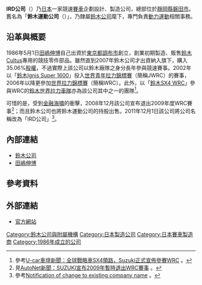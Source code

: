 {{Infobox company
| name           = IRD公司<br>株式会社アイアールディー<br>IRD Co. Ltd.
| logo           = 
| type           = 私人公司
| traded_as      = 
| company_slogan = 
| foundation     = 1986年5月1日
| predecessor    = 
| location       = {{JPN}}[[靜岡縣|靜岡縣]][[磐田市|磐田市]]
| key_people     = 董事會會長兼[[首席执行官|CEO]]：[[田嶋伸博|田嶋伸博]]
| industry       = [[賽車|賽車]]企劃、設計、製造相關業務
| products       = 競速賽車
| capital        = 3億[[日圓|日圓]]
| revenue        = 
| net_income     = 
| num_employees  = 約70人（2013年4月） 
| parent         = [[鈴木公司|鈴木公司]]
| homepage       = {{URL|http://www.ird.jpn.com/}}
}}

'''IRD公司'''（{{lang-ja|株式会社アイアールディー}}）乃[[日本|日本]]一家競速[[賽車|賽車]]企劃設計、製造公司，總部位於[[靜岡縣|靜岡縣]][[磐田市|磐田市]]。舊名為「'''鈴木運動公司'''（{{lang|ja|株式会社スズキスポーツ}}）」，乃隸屬[[鈴木公司|鈴木公司]]麾下，專門負責[[動力運動|動力運動]]相關事務。

== 沿革與概要 ==
1986年5月1日[[田嶋伸博|田嶋伸博]]自己出資於[[東京都|東京都]][[調布市|調布市]]創立，創業初期製造、販售[[鈴木Cultus|鈴木Cultus]]專用的競技零件部品。雖然直到2007年鈴木公司才出資納入旗下，購入35.06%[[股票|股權]]，不過實際上該公司以鈴木廠隊之身分長年參與競速賽事。2002年以「[[鈴木Ignis#競速賽事|鈴木Ignis Super 1600]]」投入[[世界青年拉力錦標賽|世界青年拉力錦標賽]]（簡稱JWRC）的賽事，2006年以降更參加[[世界拉力錦標賽|世界拉力錦標賽]]（簡稱WRC）。此外，以「[[鈴木SX4#競速賽事|鈴木SX4 WRC]]」參與WRC的[[鈴木世界拉力車隊|鈴木世界拉力車隊]]亦為該公司其中之一的團隊<ref>參考[http://news.u-car.com.tw/5414.html U-car車壇新聞：全球戰略車SX4領路，Suzuki正式宣佈參賽WRC] {{Wayback|url=http://news.u-car.com.tw/5414.html |date=20141208233013 }}。</ref>。

可惜的是，受到[[2007年–2008年環球金融危機|金融海嘯]]的衝擊，2008年12月該公司宣布退出2009年度WRC賽事<ref>見[http://www.autonet.com.tw/cgi-bin/view.cgi?/news/2008/12/a8120559.ti+a2+a3+a4+a5+b1+/news/2008/12/a8120559+b3+d6+c1+c2+c3+e1+e2+e3+e5+f1 AutoNet新聞：SUZUKI宣布2009年暫時退出WRC賽事] {{Wayback|url=http://www.autonet.com.tw/cgi-bin/view.cgi?%2Fnews%2F2008%2F12%2Fa8120559.ti+a2+a3+a4+a5+b1+%2Fnews%2F2008%2F12%2Fa8120559+b3+d6+c1+c2+c3+e1+e2+e3+e5+f1 |date=20160304111512 }}。</ref>；而且鈴木公司也將鈴木運動公司的持股出售。2011年12月1日該公司將公司名稱改為「IRD公司」<ref>參考{{en}}[http://www.suzukisport.com/e/index.html Notification of change to existing company name] {{Wayback|url=http://www.suzukisport.com/e/index.html |date=20150104045328 }}。</ref>。

== 內部連結 ==
* [[鈴木公司|鈴木公司]]
* [[田嶋伸博|田嶋伸博]]

== 參考資料 ==
{{reflist}}

== 外部連結 ==
* {{ja}}[http://www.ird.jpn.com/index.html 官方網站]{{Wayback|url=http://www.ird.jpn.com/index.html |date=20141205184228 }}

[[Category:鈴木公司與附屬機構|Category:鈴木公司與附屬機構]]
[[Category:日本製造公司|Category:日本製造公司]]
[[Category:日本賽車製造商|Category:日本賽車製造商]]
[[Category:1986年成立的公司|Category:1986年成立的公司]]